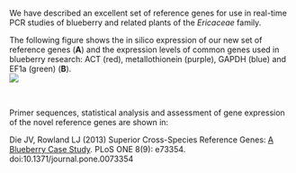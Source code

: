 
We have described an excellent set of reference genes for use in real-time PCR studies of blueberry and related plants of the *Ericaceae* 
family.  
  
The following figure shows the in silico expression of our new set of reference genes (**A**) and the expression levels of common genes 
used in blueberry research: ACT (red), metallothionein (purple), GAPDH (blue) and EF1a (green) (**B**).  
![](figures/Figure1.png)


<br>


Primer sequences, statistical analysis and assessment of gene expression of the novel reference genes are shown in:  
  
Die JV, Rowland LJ (2013) Superior Cross-Species Reference Genes: [A Blueberry Case Study](http://journals.plos.org/plosone/article?id=10.1371/journal.pone.0073354). PLoS ONE 8(9): e73354. doi:10.1371/journal.pone.0073354
  

